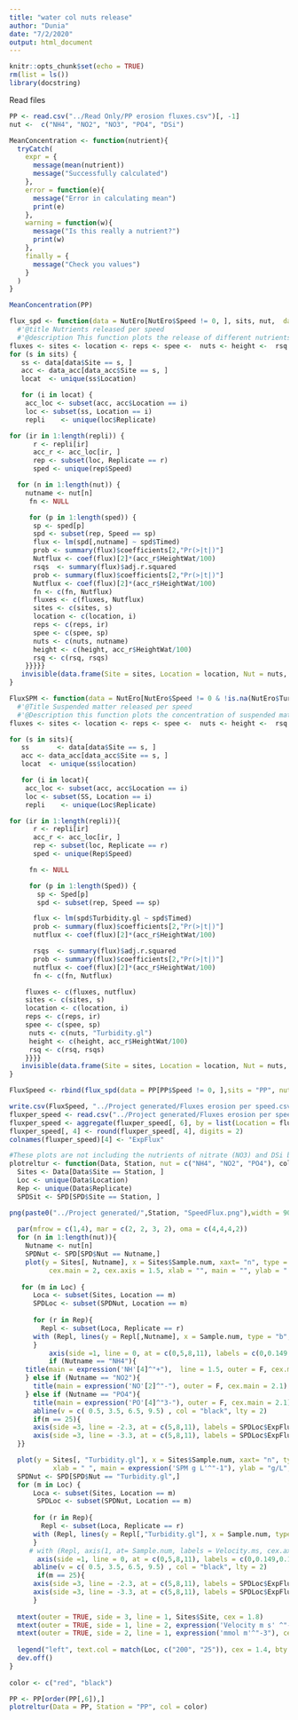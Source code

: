 ```yaml
---
title: "water col nuts release"
author: "Dunia"
date: "7/2/2020"
output: html_document
---
```


```r
knitr::opts_chunk$set(echo = TRUE)
rm(list = ls())
library(docstring)
```
Read files
```r
PP <- read.csv("../Read Only/PP erosion fluxes.csv")[, -1]
nut <-  c("NH4", "NO2", "NO3", "PO4", "DSi")
```

```r
MeanConcentration <- function(nutrient){
  tryCatch(
    expr = {
      message(mean(nutrient))
      message("Successfully calculated")
    },
    error = function(e){
      message("Error in calculating mean")
      print(e)
    },
    warning = function(w){
      message("Is this really a nutrient?")
      print(w)
    },
    finally = {
      message("Check you values")
    }
  )
}

MeanConcentration(PP)
```

```r
flux_spd <- function(data = NutEro[NutEro$Speed != 0, ], sits, nut,  data_acc = PP[, c(1:3, 18:20)]) {
  #'@title Nutrients released per speed
  #'@description This function plots the release of different nutrients at different time steps and at different speeds. Suspended particulate matter is not included in this function because the scale is different. It returns a graph of the triplicate.
fluxes <- sites <- location <- reps <- spee <-  nuts <- height <-  rsq <-  NULL
for (s in sits) {
   ss <- data[data$Site == s, ]
   acc <- data_acc[data_acc$Site == s, ]
   locat  <- unique(ss$Location)

   for (i in locat) {
    acc_loc <- subset(acc, acc$Location == i)
    loc <- subset(ss, Location == i)
    repli    <- unique(loc$Replicate)

for (ir in 1:length(repli)) {
      r <- repli[ir]
      acc_r <- acc_loc[ir, ]
      rep <- subset(loc, Replicate == r)
      sped <- unique(rep$Speed)

  for (n in 1:length(nut)) {
    nutname <- nut[n]
     fn <- NULL

     for (p in 1:length(sped)) {
      sp <- sped[p]
      spd <- subset(rep, Speed == sp)
      flux <- lm(spd[,nutname] ~ spd$Timed)
      prob <- summary(flux)$coefficients[2,"Pr(>|t|)"]
      Nutflux <- coef(flux)[2]*(acc_r$HeightWat/100)
      rsqs  <- summary(flux)$adj.r.squared
      prob <- summary(flux)$coefficients[2,"Pr(>|t|)"]
      Nutflux <- coef(flux)[2]*(acc_r$HeightWat/100)
      fn <- c(fn, Nutflux)
      fluxes <- c(fluxes, Nutflux)
      sites <- c(sites, s)
      location <- c(location, i)
      reps <- c(reps, ir)
      spee <- c(spee, sp)
      nuts <- c(nuts, nutname)
      height <- c(height, acc_r$HeightWat/100)
      rsq <- c(rsq, rsqs)
    }}}}}
   invisible(data.frame(Site = sites, Location = location, Nut = nuts, Rep = reps, Speed = spee, Fluxes = fluxes, Height = height, rsq = rsq))
}
```

```r
FluxSPM <- function(data = NutEro[NutEro$Speed != 0 & !is.na(NutEro$Turbidity.gl),], sits, data_acc = PP[,c(1:3,18:20)]) {
  #'@Title Suspended matter released per speed
  #'@Description this function plots the concentration of suspended matter released at different speeds and time steps
fluxes <- sites <- location <- reps <- spee <-  nuts <- height <-  rsq <-  NULL

for (s in sits){
   ss       <- data[data$Site == s, ]
   acc <- data_acc[data_acc$Site == s, ]
   locat  <- unique(ss$location)

   for (i in locat){
    acc_loc <- subset(acc, acc$Location == i)
    loc <- subset(SS, Location == i)
    repli    <- unique(Loc$Replicate)

for (ir in 1:length(repli)){
      r <- repli[ir]
      acc_r <- acc_loc[ir, ]
      rep <- subset(loc, Replicate == r)
      sped <- unique(Rep$Speed)

     fn <- NULL

     for (p in 1:length(Sped)) {
       sp <- Sped[p]
       spd <- subset(rep, Speed == sp)

      flux <- lm(spd$Turbidity.gl ~ spd$Timed)
      prob <- summary(flux)$coefficients[2,"Pr(>|t|)"]
      nutflux <- coef(flux)[2]*(acc_r$HeightWat/100)

      rsqs  <- summary(flux)$adj.r.squared
      prob <- summary(flux)$coefficients[2,"Pr(>|t|)"]
      nutflux <- coef(flux)[2]*(acc_r$HeightWat/100)
      fn <- c(fn, Nutflux)

    fluxes <- c(fluxes, nutflux)
    sites <- c(sites, s)
    location <- c(location, i)
    reps <- c(reps, ir)
    spee <- c(spee, sp)
     nuts <- c(nuts, "Turbidity.gl")
     height <- c(height, acc_r$HeightWat/100)
     rsq <- c(rsq, rsqs)
    }}}}
   invisible(data.frame(Site = sites, Location = location, Nut = nuts, Rep = reps, Speed = spee, Fluxes = fluxes, Height = height, rsq = rsq))
}

FluxSpeed <- rbind(flux_spd(data = PP[PP$Speed != 0, ],sits = "PP", nut = nut), FluxSPM(data = PP[PP$Speed != 0, ],sits = "PP"))
```
```r
write.csv(FluxSpeed, "../Project generated/Fluxes erosion per speed.csv")
fluxper_speed <- read.csv("../Project generated/Fluxes erosion per speed.csv")[, -1] 
fluxper_speed <- aggregate(fluxper_speed[, 6], by = list(Location = fluxper_speed$Location, Nut = fluxper_speed$Nut,Speed = fluxper_speed$Speed), FUN = mean)
fluxper_speed[, 4] <- round(fluxper_speed[, 4], digits = 2)
colnames(fluxper_speed)[4] <- "ExpFlux"
```

```r
#These plots are not including the nutrients of nitrate (NO3) and DSi because they did not show a clear correlation between erosion and changes in the concentration in the water column.
plotreltur <- function(Data, Station, nut = c("NH4", "NO2", "PO4"), col, SPD = fluxper_speed){
  Sites <- Data[Data$Site == Station, ]
  Loc <- unique(Data$Location)
  Rep <- unique(Data$Replicate)
  SPDSit <- SPD[SPD$Site == Station, ]

png(paste0("../Project generated/",Station, "SpeedFlux.png"),width = 900, height = 280)
     
  par(mfrow = c(1,4), mar = c(2, 2, 3, 2), oma = c(4,4,4,2))
  for (n in 1:length(nut)){
    Nutname <- nut[n]
    SPDNut <- SPD[SPD$Nut == Nutname,]
    plot(y = Sites[, Nutname], x = Sites$Sample.num, xaxt= "n", type = "n",
          cex.main = 2, cex.axis = 1.5, xlab = "", main = "", ylab = " ")
    
   for (m in Loc) {
      Loca <- subset(Sites, Location == m)
      SPDLoc <- subset(SPDNut, Location == m)
      
      for (r in Rep){
        Repl <- subset(Loca, Replicate == r)
      with (Repl, lines(y = Repl[,Nutname], x = Sample.num, type = "b", col = col[Loc == m]), cex.axis = 1.5)
      }
          axis(side =1, line = 0, at = c(0,5,8,11), labels = c(0,0.149,0.175,0.203), cex.axis = 1.5)
          if (Nutname == "NH4"){
    title(main = expression('NH'[4]^"+"),  line = 1.5, outer = F, cex.main = 2.1)
    } else if (Nutname == "NO2"){
      title(main = expression('NO'[2]^"-"), outer = F, cex.main = 2.1)
    } else if (Nutname == "PO4"){
      title(main = expression('PO'[4]^"3-"), outer = F, cex.main = 2.1)}
      abline(v = c( 0.5, 3.5, 6.5, 9.5) , col = "black", lty = 2)
      if(m == 25){
      axis(side =3, line = -2.3, at = c(5,8,11), labels = SPDLoc$ExpFlux[SPDLoc$Location == 25], col.axis = col[Loc == m], cex.axis = 1.2, tick = F)} else if(m == 200) {
      axis(side =3, line = -3.3, at = c(5,8,11), labels = SPDLoc$ExpFlux[SPDLoc$Location == 200], col.axis = col[Loc == m], cex.axis = 1.2, tick = F)} 
  }}

  plot(y = Sites[, "Turbidity.gl"], x = Sites$Sample.num, xaxt= "n", type = "n",
           xlab = " ", main = expression('SPM g L'^"-1"), ylab = "g/L", cex.main = 2.1, cex.axis = 1.3, cex.lab = 2)
  SPDNut <- SPD[SPD$Nut == "Turbidity.gl",]
  for (m in Loc) {
      Loca <- subset(Sites, Location == m)
       SPDLoc <- subset(SPDNut, Location == m)
      
      for (r in Rep){
        Repl <- subset(Loca, Replicate == r)
      with (Repl, lines(y = Repl[,"Turbidity.gl"], x = Sample.num, type = "b", col = col[Loc == m]))
      }
     # with (Repl, axis(1, at= Sample.num, labels = Velocity.ms, cex.axis = 1.5))
       axis(side =1, line = 0, at = c(0,5,8,11), labels = c(0,0.149,0.175,0.203), cex.axis = 1.5)
      abline(v = c( 0.5, 3.5, 6.5, 9.5) , col = "black", lty = 2)
       if(m == 25){
      axis(side =3, line = -2.3, at = c(5,8,11), labels = SPDLoc$ExpFlux[SPDLoc$Location == 25], col.axis = col[Loc == m], cex.axis = 1.2, tick = F)} else if(m == 200) {
      axis(side =3, line = -3.3, at = c(5,8,11), labels = SPDLoc$ExpFlux[SPDLoc$Location == 200], col.axis = col[Loc == m], cex.axis = 1.2, tick = F)}
      }
 
  mtext(outer = TRUE, side = 3, line = 1, Sites$Site, cex = 1.8)
  mtext(outer = TRUE, side = 1, line = 2, expression('Velocity m s' ^"-1"), cex = 1.5)
  mtext(outer = TRUE, side = 2, line = 1, expression('mmol m'^"-3"), cex = 1.5)
  
  legend("left", text.col = match(Loc, c("200", "25")), cex = 1.4, bty = "n", legend = Loc ) 
  dev.off()
}
 
color <- c("red", "black")

PP <- PP[order(PP[,6]),]
plotreltur(Data = PP, Station = "PP", col = color)
 
```
